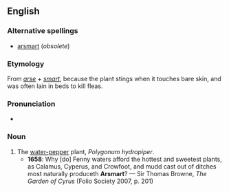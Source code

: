 ==English==

===Alternative spellings===
* [[arsmart]] (''obsolete'')

===Etymology===
From ''[[arse]]'' + ''[[smart]]'', because the plant stings when it touches bare skin, and was often lain in beds to kill fleas.

===Pronunciation===
* {{IPA|/ˈɑːsmɑːt/}}

===Noun===
{{en-noun|-}}

# The [[water-pepper]] plant, ''Polygonum hydropiper''.
#* '''1658''': Why [do] Fenny waters afford the hottest and sweetest plants, as Calamus, Cyperus, and Crowfoot, and mudd cast out of ditches most naturally produceth '''Arsmart'''? — Sir Thomas Browne, ''The Garden of Cyrus'' (Folio Society 2007, p. 201)
{{anagrams:en/aaemrrsst}}